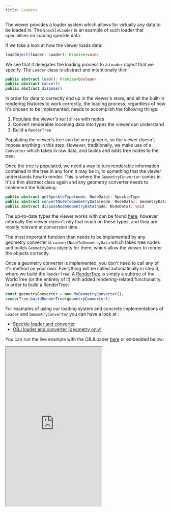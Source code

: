 ```yaml
---
title: Loaders
---
```



The viewer provides a loader system which allows for virtually any data to be loaded in. The `SpeckleLoader` is an example of such loader that specialises on loading speckle data.

If we take a look at how the viewer loads data:

```typescript
loadObject(loader: Loader): Promise<void>
```

We see that it delegates the loading process to a `Loader` object that we specify. The `Loader` class is abstract and intentionally thin:

```typescript
public abstract load(): Promise<boolean>
public abstract cancel()
public abstract dispose()
```

In order for data to correctly end up in the viewer's store, and all the built-in rendering features to work correctly, the loading process, regardless of how it's chosen to be implemented, needs to accomplish the following things:

1. Populate the viewer's `WorldTree` with nodes
2. Convert renderable incoming data into types the viewer can understand
3. Build a `RenderTree`

Populating the viewer's tree can be very generic, so the viewer doesn't impose anything in this step. However, traditionally, we make use of a `Converter` which takes in raw data, and builds and adds tree nodes to the tree.

Once the tree is populated, we need a way to turn renderable information contained in the tree in any form it may be in, to something that the viewer understands how to render. This is where the `GeometryConverter` comes in. It's a thin abstract class again and any geometry converter needs to implement the following:

```typescript
public abstract getSpeckleType(node: NodeData): SpeckleType
public abstract convertNodeToGeometryData(node: NodeData): GeometryData
public abstract disposeNodeGeometryData(node: NodeData): void
```

The up-to-date types the viewer works with can be found [here](/viewer/geometry-converter-api.md#speckletype), however internally the viewer doesn't rely that much on these types, and they are mostly relevant at conversion time.

The most important function than needs to be implemented by any geometry converter is `convertNodeToGeometryData` which takes tree nodes and builds `GeometryData` objects for them, which allow the viewer to render the objects correctly.

Once a geometry converter is implemented, you don't need to call any of it's method on your own. Everything will be called automatically in step 3, where we build the `RenderTree`. A [RenderTree](/viewer/viewer-rendering.md#rendertree) is simply a subtree of the WorldTree (or the entirety of it) with added rendering-related functionality. In order to build a RenderTree:

```typescript
const geometryConverter = new MyGeometryConverter();
renderTree.buildRenderTree(geometryConverter);
```

For examples of using our loading system and concrete implementations of `Loader` and `GeometryConverter` you can have a look at :

- [Speckle loader and converter](https://github.com/specklesystems/speckle-server/tree/main/packages/viewer/src/modules/loaders/Speckle)
- [OBJ loader and converter (geometry only)](https://github.com/specklesystems/speckle-server/tree/main/packages/viewer/src/modules/loaders/OBJ)

You can run the live example with the OBJLoader [here](https://stackblitz.com/edit/speckle-obj-loader?embed=1&file=src/main.ts&view=preview&hideExplorer=true&hideNavigation=true) 
or <Tooltip tip="Embedding works only on chromium based browsers">embedded</Tooltip> below:

<Frame caption="OBJ Loader Example">
  <iframe
    src="https://stackblitz.com/edit/speckle-obj-loader?embed=1&file=src/main.ts&view=preview&hideExplorer=true&hideNavigation=true"
    height="500"
    style={{ width: '100%', border: 0 }}
    allowFullScreen
  ></iframe>
</Frame>
